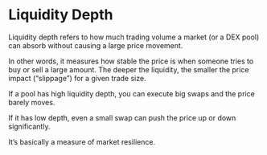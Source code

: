 # Liquidity Depth

Liquidity depth refers to how much trading volume a market (or a DEX pool) can absorb without causing a large price movement.

In other words, it measures how stable the price is when someone tries to buy or sell a large amount. The deeper the liquidity, the smaller the price impact (“slippage”) for a given trade size.

If a pool has high liquidity depth, you can execute big swaps and the price barely moves.

If it has low depth, even a small swap can push the price up or down significantly.

It’s basically a measure of market resilience.
